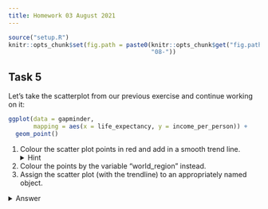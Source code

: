 ```yaml
---
title: Homework 03 August 2021
---
```


```r
source("setup.R")
knitr::opts_chunk$set(fig.path = paste0(knitr::opts_chunk$get("fig.path"),
                                        "08-"))
```


## Task 5

Let's take the scatterplot from our previous exercise and continue working on it:

```r
ggplot(data = gapminder, 
       mapping = aes(x = life_expectancy, y = income_per_person)) +
  geom_point()
```

1. Colour the scatter plot points in red and add in a smooth trend line. <details><summary>Hint</summary>Use `geom_smooth()` to add a trend line to the data.</details>
1. Colour the points by the variable "world_region" instead.
1. Assign the scatter plot (with the trendline) to an appropriately named object. 

<details><summary>Answer</summary>

```r
ggplot(data = gapminder, 
       mapping = aes(x = life_expectancy, y = income_per_person)) +
  geom_point(colour = "red") + 
  geom_smooth()
```

```r
ggplot(data = gapminder, 
       mapping = aes(x = life_expectancy, y = income_per_person)) +
  geom_point(aes(colour = world_region)) + 
  geom_smooth()
```

```r
income_life_expectancy_plot <- ggplot(data = gapminder, 
                                      mapping = aes(x = life_expectancy, y = income_per_person)) +
  geom_point(aes(colour=world_region)) + 
  geom_smooth()
```

Note: assigning it to a variable helps your code stay clean and also helps when it comes to saving plots.

If you want to see the plot, you have to print it on the console

```r
income_life_expectancy_plot
```



## Task 6

1. Using facets, split your scatter plot from the previous task by the variable `is_oecd`.
<details><summary>Hint</summary>Clicking the "Zoom" button on the bottom right "Plots" panel of RStudio to see your facetted graph much better (and any other graph for that matter!).</details>
1. Modify the previous code to facet your plot by `main_religion`. Do you identify any issues in this visualisation?
1. Finally, try facetting by `children_per_woman`. What do you think about this visualisation?

<details><summary>Answer</summary>

We can use the `facet_wrap()` function to achieve this:

```r
income_life_expectancy_plot  +
  facet_wrap(facets = vars(is_oecd))
```

To facet by a different variable, we can adapt the code above and just replace the variable we are facetting by:

```r
income_life_expectancy_plot  +
  facet_wrap(facets = vars(main_religion))
```

This is where we can clearly see how the spelling/formatting mistakes affect our data.
Variables are recognised as different if capitalisation is different e.g. "christian" vs "Christian".
There is also a more subtle typo between "eastern religions" (one space between words) and "eastern  religions" (two spaces between words). 
We turn to try and fix this problem in the next exercise. 

Finally, we were asked to facet by `children_per_woman`

```r
income_life_expectancy_plot +
  facet_wrap(facets = vars(children_per_woman))
```

This "works" (as in, the code gives no error). But it is very messy and not informative!
This is a good example of how NOT to present data - this would be a more suitable variable to use for "coloured by" as opposed to facet.

</details>


## Task 5

In previous exercises we have seen that the `main_religion` column contains several typos. 
The `stringr` package (part of `tidyverse`) is very useful to correct these kinds of mistakes. 
For example, the function `str_squish()` removes any whitespaces inside a string. 
While the function `str_to_lower()` converts words to lowercase. 

You have also seen how to use the `mutate()` function to _modify_ a column in your table. 
For example:

```r
gapminder %>% 
  mutate(income_total = population * income_per_person)
```

1. Use `mutate()`, `str_squish()` and `str_to_lower()` to fix the typos in the `main_religion` column in our table. 
1. 

<details><summary>Answer</summary>

We can pipe two `mutate()` commands, at each step modifying the column with one of the `str_*()` functions:

```r
gapminder <- gapminder %>% 
  mutate(main_religion = str_squish(main_religion)) %>% 
  mutate(main_religion = str_to_lower(main_religion))
```

Alternatively, we could have also done both tasks at once by "nesting" one function inside the other:

```r
gapminder %>% 
  mutate(main_religion = str_squish(str_to_lower(main_religion)))
```

We can check that the issue has been solved, for example by re-doing our plot facetted by this variable:

```r
# create new version of the base plot
income_life_expectancy_plot <- ggplot(gapminder, aes(life_expectancy, income_per_person)) +
  geom_point() +
  geom_smooth()

# plot with facets
income_life_expectancy_plot +
  facet_wrap(facets = vars(main_religion))
```

</details>



## Task 6

1. Split your scatter plot by rows and columns. Row = `is_oecd`, Columns = `main_religion`. 
1. Apart from the warning related to 6 missing values, we get other warnings. What do you think these are related to?

<details><summary>Answer</summary>

In this case, we want to use `facet_grid()`, which lets us split the plot by "rows" and "columns" on a grid:

```r
income_life_expectancy_plot  +
  facet_grid(rows = vars(is_oecd), cols = vars(main_religion))
```

The warnings we get are from `geom_smooth()`, which in some groups has such few points that it cannot make a smooth line (e.g. very few countries that are both part of the OECD and where the main religion falls in the category "eastern religions"). 

</details>


## Task 7

1. Save one of the plots (of your choice) to a file with appropriate file name. Choose the one you think best represents the data and think why.

<details><summary>Answer</summary>

We can use the `ggsave()` function to achieve this:

```r
ggsave(filename = "img_output/plot_income_lifeExpt_trend.png", 
       plot = income_life_expectancy_plot)
```

The extension we use in the filename is important, as it will determine the file format that the plot will be saved as. 
In this case we're saving it as a _PNG_ file. 
Another good option is to save as a _PDF_ file (`.pdf` extension).

We chose to just save the plot pre-facetting. 
This is because, sometimes, too many variables represented in a single plot confuses things and makes it extremely hard to interpret (and very easy to misinterpret!).

</details>

